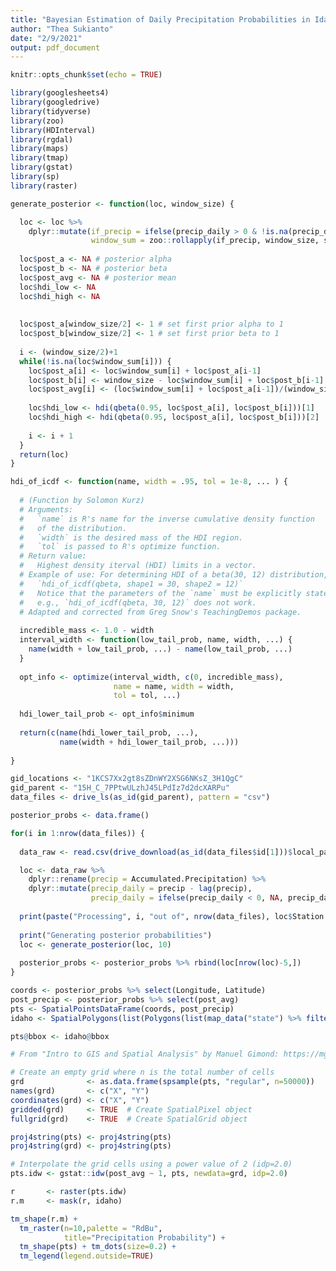 ```yaml
---
title: "Bayesian Estimation of Daily Precipitation Probabilities in Idaho"
author: "Thea Sukianto"
date: "2/9/2021"
output: pdf_document
---
```


```r
knitr::opts_chunk$set(echo = TRUE)
```

```r
library(googlesheets4)
library(googledrive)
library(tidyverse)
library(zoo)
library(HDInterval)
library(rgdal)
library(maps)
library(tmap)
library(gstat)
library(sp)
library(raster)
```


```r
generate_posterior <- function(loc, window_size) {

  loc <- loc %>% 
    dplyr::mutate(if_precip = ifelse(precip_daily > 0 & !is.na(precip_daily), 1, 0),
                  window_sum = zoo::rollapply(if_precip, window_size, sum, fill = NA))
  
  loc$post_a <- NA # posterior alpha
  loc$post_b <- NA # posterior beta
  loc$post_avg <- NA # posterior mean
  loc$hdi_low <- NA
  loc$hdi_high <- NA
  
  
  loc$post_a[window_size/2] <- 1 # set first prior alpha to 1
  loc$post_b[window_size/2] <- 1 # set first prior beta to 1
    
  i <- (window_size/2)+1
  while(!is.na(loc$window_sum[i])) {
    loc$post_a[i] <- loc$window_sum[i] + loc$post_a[i-1]
    loc$post_b[i] <- window_size - loc$window_sum[i] + loc$post_b[i-1]
    loc$post_avg[i] <- (loc$window_sum[i] + loc$post_a[i-1])/(window_size + loc$post_a[i-1] + loc$post_b[i-1])
    
    loc$hdi_low <- hdi(qbeta(0.95, loc$post_a[i], loc$post_b[i]))[1]
    loc$hdi_high <- hdi(qbeta(0.95, loc$post_a[i], loc$post_b[i]))[2]
      
    i <- i + 1
  }
  return(loc)
}
```

```r
hdi_of_icdf <- function(name, width = .95, tol = 1e-8, ... ) {
  
  # (Function by Solomon Kurz)
  # Arguments:
  #   `name` is R's name for the inverse cumulative density function
  #   of the distribution.
  #   `width` is the desired mass of the HDI region.
  #   `tol` is passed to R's optimize function.
  # Return value:
  #   Highest density iterval (HDI) limits in a vector.
  # Example of use: For determining HDI of a beta(30, 12) distribution, type
  #   `hdi_of_icdf(qbeta, shape1 = 30, shape2 = 12)`
  #   Notice that the parameters of the `name` must be explicitly stated;
  #   e.g., `hdi_of_icdf(qbeta, 30, 12)` does not work.
  # Adapted and corrected from Greg Snow's TeachingDemos package.
  
  incredible_mass <- 1.0 - width
  interval_width <- function(low_tail_prob, name, width, ...) {
    name(width + low_tail_prob, ...) - name(low_tail_prob, ...)
  }
  
  opt_info <- optimize(interval_width, c(0, incredible_mass), 
                       name = name, width = width, 
                       tol = tol, ...)
  
  hdi_lower_tail_prob <- opt_info$minimum
  
  return(c(name(hdi_lower_tail_prob, ...),
           name(width + hdi_lower_tail_prob, ...)))
  
}
```



```r
gid_locations <- "1KCS7Xx2gt8sZDnWY2XSG6NKsZ_3H1QgC"
gid_parent <- "15H_C_7PPtwULzhJ45LPdIz7d2dcXARPu"
data_files <- drive_ls(as_id(gid_parent), pattern = "csv")
```


```r
posterior_probs <- data.frame()

for(i in 1:nrow(data_files)) {
  
  data_raw <- read.csv(drive_download(as_id(data_files$id[1]))$local_path)

  loc <- data_raw %>% 
    dplyr::rename(precip = Accumulated.Precipitation) %>% 
    dplyr::mutate(precip_daily = precip - lag(precip),
                  precip_daily = ifelse(precip_daily < 0, NA, precip_daily))
  
  print(paste("Processing", i, "out of", nrow(data_files), loc$Station.Name[1]))
  
  print("Generating posterior probabilities")
  loc <- generate_posterior(loc, 10)
  
  posterior_probs <- posterior_probs %>% rbind(loc[nrow(loc)-5,])
}
```

```r
coords <- posterior_probs %>% select(Longitude, Latitude)
post_precip <- posterior_probs %>% select(post_avg)
pts <- SpatialPointsDataFrame(coords, post_precip)
idaho <- SpatialPolygons(list(Polygons(list(map_data("state") %>% filter(region == "idaho") %>% select(long, lat) %>% Polygon()), "Idaho")), proj4string = CRS("+proj=longlat +datum=WGS84"))

pts@bbox <- idaho@bbox

# From "Intro to GIS and Spatial Analysis" by Manuel Gimond: https://mgimond.github.io/Spatial/interpolation-in-r.html

# Create an empty grid where n is the total number of cells
grd              <- as.data.frame(spsample(pts, "regular", n=50000))
names(grd)       <- c("X", "Y")
coordinates(grd) <- c("X", "Y")
gridded(grd)     <- TRUE  # Create SpatialPixel object
fullgrid(grd)    <- TRUE  # Create SpatialGrid object

proj4string(pts) <- proj4string(pts) 
proj4string(grd) <- proj4string(pts)

# Interpolate the grid cells using a power value of 2 (idp=2.0)
pts.idw <- gstat::idw(post_avg ~ 1, pts, newdata=grd, idp=2.0)

r       <- raster(pts.idw)
r.m     <- mask(r, idaho)

tm_shape(r.m) + 
  tm_raster(n=10,palette = "RdBu",
            title="Precipitation Probability") + 
  tm_shape(pts) + tm_dots(size=0.2) +
  tm_legend(legend.outside=TRUE)
```
